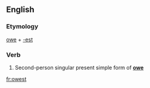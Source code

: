 ==English==

===Etymology===
[[owe]] + [[-est]]

===Verb===
{{head|en|verb form}}

# {{context|archaic|lang=en}} Second-person singular present simple form of '''[[owe]]'''

[[fr:owest]]
